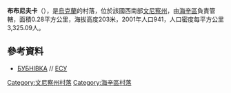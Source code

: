 {{coord|48|43|16|N|29|18|33|E|scale:30000|display=title}}

'''布布尼夫卡'''（{{lang-uk|Бубнівка}}），是[[烏克蘭|烏克蘭]]的村落，位於該國西南部[[文尼察州|文尼察州]]，由[[海辛區|海辛區]]負責管轄，面積0.28平方公里，海拔高度203米，2001年人口941，人口密度每平方公里3,325.09人。

==參考資料==
* [http://esu.com.ua/search_articles.php?id=36410 БУБНІ́ВКА] {{Wayback|url=http://esu.com.ua/search_articles.php?id=36410 |date=20200622172023 }} // [[ЕСУ|ЕСУ]]

[[Category:文尼察州村落|Category:文尼察州村落]]
[[Category:海辛區村落|Category:海辛區村落]]


{{Vinnytsia-geo-stub}}
